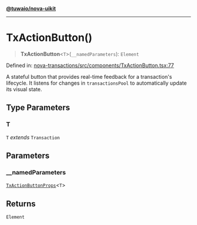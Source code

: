 [**@tuwaio/nova-uikit**](../../../README.md)

***

# TxActionButton()

> **TxActionButton**\<`T`\>(`__namedParameters`): `Element`

Defined in: [nova-transactions/src/components/TxActionButton.tsx:77](https://github.com/TuwaIO/nova-uikit/blob/047759965cf61f0df6200715d450b9218dd9d35b/packages/nova-transactions/src/components/TxActionButton.tsx#L77)

A stateful button that provides real-time feedback for a transaction's lifecycle.
It listens for changes in `transactionsPool` to automatically update its visual state.

## Type Parameters

### T

`T` *extends* `Transaction`

## Parameters

### \_\_namedParameters

[`TxActionButtonProps`](../type-aliases/TxActionButtonProps.md)\<`T`\>

## Returns

`Element`
